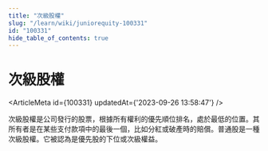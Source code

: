 ```yaml
---
title: "次級股權"
slug: "/learn/wiki/juniorequity-100331"
id: "100331"
hide_table_of_contents: true
---
```



# 次級股權

<ArticleMeta id={100331} updatedAt={'2023-09-26 13:58:47'} />
<div className='border-solid border-b border-t-0 my-4 border-[var(--ifm-color-gray-300)]' />

次級股權是公司發行的股票，根據所有權利的優先順位排名，處於最低的位置。其所有者是在某些支付款項中的最後一個，比如分紅或破產時的賠償。普通股是一種次級股權。它被認為是優先股的下位或次級權益。

